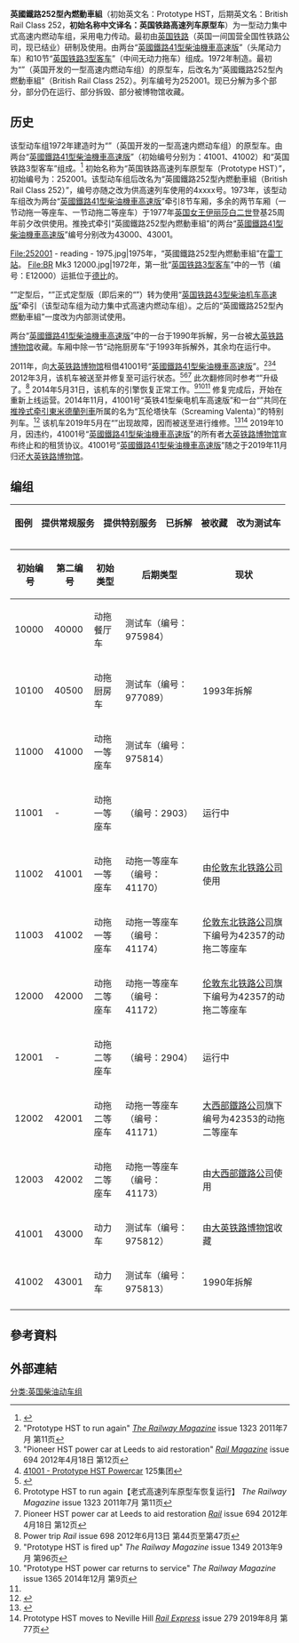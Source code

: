 {{Rough translation|time=2020-10-17T02:28:11+00:00}}
{{Infobox Train
| name = 英国铁路高速列车原型车<br><small>（初始名称中文译名）</small><br><br/>英国铁路252型内燃动车组<br><small>（后期名称中文译名）</small><br>
| background = #012545;color:white
| image = 252001 - weston s mare - 1975.jpg
| imagesize = 300px
| caption = 1975年时的该型动车组，拍摄于{{link-en|滨海韦斯顿站|Weston-super-Mare railway station}}
| service          = 1972年—1982年
| manufacturer =  {{link-en|英国铁路工程公司|British Rail Engineering Limited}}{{link-en|克魯工厂|Crewe Works}}
| family =  {{link-en|英国铁路高速列车|High Speed Train}}
| refurbishment =
| replaced = 
| formation =  两台“[[英国铁路41型柴油机车_(高速版)|英國鐵路41型柴油機車高速版]]”（头尾动力车）<br>10节“[[英国铁路3型客车|英国铁路3型客车]]”（中间无动力拖车）
| fleetnumbers =  252001
| operator =  [[英国铁路|英国铁路]]
| depots =
| yearconstruction = 1972年
| yearservice =
| yearscrapped = 1990年—1993年（仅其中一部分）
| numberconstruction =
| numberbuilt = 1列
| numberservice = 9 carriages 
| numberpreserved = 1 power car
| numberscrapped = 1 power car, 1 carriage 
| carbody = 钢制车体
| width = 2720
| height = 3910
| floorheight =
| platformheight =
| entrylevelorstep =
| art-sections =
| maxspeed = 230.5
| weight = 68.5
| capacity =
| acceleration =
| deceleration =
| traction =
| engine =  两台[[Paxman_Valenta|Paxman Valenta]] 12RP200L
| poweroutput =
| transmission =
| aux =

| gauge =  1435
| electricsystem =
| bogies         = BREL BT10
| brakes = 碟式制动<br>[[空气制动|空气制动]]
| safety =
|native_name=Prototype HST（初始英文名）<br>British Rail Class 252（后期英文名）}}

'''英國鐵路252型內燃動車組'''（初始英文名：Prototype HST，后期英文名：British Rail Class 252，'''初始名称中文译名：英国铁路高速列车原型车'''）为一型动力集中式高速内燃动车组，采用电力传动。最初由[[英国铁路|英国铁路]]（英国一间国营全国性铁路公司，现已结业）研制及使用。由两台“[[英国铁路41型柴油机车_(高速版)|英國鐵路41型柴油機車高速版]]”（头尾动力车）和10节“[[英国铁路3型客车|英国铁路3型客车]]”（中间无动力拖车）组成。1972年制造。最初为“{{Link-en|英国铁路高速列车|High Speed Train}}”（英国开发的一型高速内燃动车组）的原型车，后改名为“英國鐵路252型內燃動車組”（British Rail Class 252）。列车编号为252001。现已分解为多个部分，部分仍在运行、部分拆毁、部分被博物馆收藏。




== 历史 ==

该型动车组1972年建造时为“{{Link-en|英国铁路高速列车|High Speed Train}}”（英国开发的一型高速内燃动车组）的原型车。由两台“[[英国铁路41型柴油机车_(高速版)|英國鐵路41型柴油機車高速版]]”（初始编号分别为：41001、41002）和“英国铁路3型客车”组成。<ref>{{Cite journal|title=HSDT power cars near completion|author=|url=|journal=[[國際鐵路公報|國際鐵路公報]]|issue=|doi=|others=|year=1972年4月|volume=|page=第146页|language=en|pmid=}}</ref> 初始名称为“英国铁路高速列车原型车（Prototype HST）”，初始编号为：252001。该型动车组后改名为“英國鐵路252型內燃動車組（British Rail Class 252）”，编号亦随之改为供高速列车使用的4xxxx号。1973年，该型动车组改为两台“[[英国铁路41型柴油机车_(高速版)|英國鐵路41型柴油機車高速版]]”牵引8节车厢，多余的两节车厢（一节动拖一等座车、一节动拖二等座车）于1977年[[伊丽莎白二世|英国女王伊丽莎白二世]]登基25周年前夕改供{{Link-en|英国皇家列车|British Royal Train}}使用。推挽式牵引“英國鐵路252型內燃動車組”的两台“[[英国铁路41型柴油机车_(高速版)|英國鐵路41型柴油機車高速版]]”编号分别改为43000、43001。<gallery widths="300" heights="200">
File:252001 - reading - 1975.jpg|1975年，“英國鐵路252型內燃動車組”在[[雷丁站|雷丁站]]。
File:BR Mk3 12000.jpg|1972年，第一批“[[英国铁路3型客车|英国铁路3型客车]]”中的一节（编号：E12000）运抵位于[[德比_(英格蘭)|德比]]的{{Link-en|英国铁路技术中心|Railway Technical Centre}}。
</gallery>





“{{Link-en|英国铁路高速列车|High Speed Train}}”定型后，“{{Link-en|英国铁路高速列车|High Speed Train}}”正式定型版（即后来的“{{Link-en|城际125型动车组|InterCity 125}}”）转为使用“[[英国铁路43型柴油机车_(高速版)|英国铁路43型柴油机车高速版]]”牵引（该型动车组为动力集中式高速内燃动车组）。之后的“英國鐵路252型內燃動車組”一度改为内部测试使用。

两台“[[英国铁路41型柴油机车_(高速版)|英國鐵路41型柴油機車高速版]]”中的一台于1990年拆解，另一台被[[大英鐵路博物館|大英铁路博物馆]]收藏。车厢中除一节“动拖厨房车”于1993年拆解外，其余均在运行中。

2011年，{{link-en|125集团|125 Group}}向[[大英铁路博物馆|大英铁路博物馆]]租借41001号“[[英国铁路41型柴油机车_(高速版)|英國鐵路41型柴油機車高速版]]”。<ref>"Prototype HST to run again" ''[[The_Railway_Magazine|The Railway Magazine]]'' issue 1323  2011年7月  第11页</ref><ref>"Pioneer HST power car at Leeds to aid restoration" ''[[Rail_Magazine|Rail Magazine]]'' issue 694  2012年4月18日  第12页</ref><ref name=":0">[http://www.125group.org.uk/our-fleet/41001-prototype-hst-powercar/ 41001 - Prototype HST Powercar] 125集团</ref> 2012年3月，该机车被送至{{link-en|内维尔山车厂|Neville Hill TMD}}并修复至可运行状态。<ref>{{Cite web|title=125集团官网|url=https://www.125group.org.uk/hello-world/|accessdate=|author=|date=|format=|publisher=|language=en}}</ref><ref>Prototype HST to run again【老式高速列车原型车恢复运行】 ''The Railway Magazine'' issue 1323 2011年7月 第11页</ref><ref>Pioneer HST power car at Leeds to aid restoration ''[[Rail_(magazine)|Rail]]'' issue 694  2012年4月18日 第12页</ref> 此次翻修同时参考“{{link-en|英铁43型柴电机车高速版|British Rail Class 43 (HST)}}”升级了{{link-en|英国铁路全业务处理系统|TOPS}}。<ref>Power trip ''Rail'' issue 698 2012年6月13日 第44页至第47页</ref> 2014年5月31日，该机车的引擎恢复正常工作。<ref>"Prototype HST is fired up" ''The Railway Magazine'' issue 1349  2013年9月  第96页</ref><ref>"Prototype HST power car returns to service" ''The Railway Magazine'' issue 1365  2014年12月  第9页</ref><ref name=":0" /> 修复完成后，开始在{{link-en|诺丁汉大中央铁路|Great Central Railway (Nottingham)}}重新上线运营。2014年11月，41001号“英铁41型柴电机车高速版”和一台“{{link-en|英铁43型柴电机车高速版|British Rail Class 43 (HST)}}”共同在{{link-en|诺丁汉大中央铁路|Great Central Railway (Nottingham)}}[[推拉式列車|推挽式牵引]][[東米德蘭列車|東米德蘭列車]]所属的名为“瓦伦塔快车（Screaming Valenta）”的特别列车。<ref>{{cite journal|title=In Brief|author=|url=|date=2015年1月|journal=Rail Express|issue=224|doi=|others=|year=|volume=|page=36|issn=1362-234X|pmid=}}</ref> 该机车2019年5月在“{{link-en|基斯利和富裕谷铁路|Keighley and Worth Valley Railway}}”出现故障，因而被送至{{link-en|内维尔山车厂|Neville Hill TMD}}进行维修。<ref>{{Cite web|title=41001 Withdrawn from all forthcoming events|url=https://www.125group.org.uk/41001-withdrawn-from-all-forthcoming-engagements/|accessdate=|author=|date=2019年5月7日|format=|publisher=|language=en|website=125集团官网|access-date=2019年5月14日}}</ref><ref>Prototype HST moves to Neville Hill ''[[Rail_Express|Rail Express]]'' issue 279  2019年8月 第77页</ref> 2019年10月，因{{link-en|125集团|125 Group}}违约，41001号“[[英国铁路41型柴油机车_(高速版)|英國鐵路41型柴油機車高速版]]”的所有者[[大英铁路博物馆|大英铁路博物馆]]宣布终止和{{link-en|125集团|125 Group}}的租赁协议。41001号“[[英国铁路41型柴油机车_(高速版)|英國鐵路41型柴油機車高速版]]”随之于2019年11月归还[[大英铁路博物馆|大英铁路博物馆]]。

== 编组 ==
{| class="wikitable"
!图例
| bgcolor="white" |提供常规服务
| bgcolor="pink" |提供特别服务
| bgcolor="lightgrey" |已拆解
| bgcolor="lightskyblue" |被收藏
| bgcolor="lightgreen" |改为测试车
|}
{| class="wikitable"
!初始编号
!第二编号
!初始类型
!后期类型
!现状
|- bgcolor="lightgreen"
|10000
|40000
|动拖餐厅车
|测试车（编号：975984）
|{{Link-en|英国铁路网公司新型检测列车|New Measurement Train}}
|- bgcolor="lightgrey"
|10100
|40500
|动拖厨房车
|测试车（编号：977089）
|1993年拆解
|- bgcolor="lightgreen"
|11000
|41000
|动拖一等座车
|测试车（编号：975814）
|{{Link-en|英国铁路网公司新型检测列车|New Measurement Train}}
|- bgcolor="pink"
|11001
| -
|动拖一等座车
|{{Link-en|英国皇家列车|British Royal Train}}（编号：2903）
|运行中
|- bgcolor="white"
|11002
|41001
|动拖一等座车
|动拖一等座车（编号：41170）
|由[[倫敦東北鐵路公司|伦敦东北铁路公司]]使用
|- bgcolor="white"
|11003
|41002
|动拖一等座车
|动拖一等座车（编号：41174）
|[[倫敦東北鐵路公司|伦敦东北铁路公司]]旗下编号为42357的动拖二等座车
|- bgcolor="white"
|12000
|42000
|动拖二等座车
|动拖一等座车（编号：41172）
|[[倫敦東北鐵路公司|伦敦东北铁路公司]]旗下编号为42357的动拖二等座车
|- bgcolor="pink"
|12001
| -
|动拖二等座车
|{{Link-en|英国皇家列车|British Royal Train}}（编号：2904）
|运行中
|- bgcolor="white"
|12002
|42001
|动拖二等座车
|动拖一等座车（编号：41171）
|[[大西部鐵路公司|大西部鐵路公司]]旗下编号为42353的动拖二等座车
|- bgcolor="white"
|12003
|42002
|动拖二等座车
|动拖一等座车（编号：41173）
|由[[大西部鐵路公司|大西部鐵路公司]]使用
|- bgcolor="lightskyblue"
|41001
|43000
|动力车
|测试车（编号：975812）
|由[[大英鐵路博物館|大英铁路博物馆]]收藏
|- bgcolor="lightgrey"
|41002
|43001
|动力车
|测试车（编号：975813）
|1990年拆解
|-
|}

== 參考資料 ==
{{Reflist|2}}

== 外部連結 ==
{{commonscat}}

[[分类:英国柴油动车组|分类:英国柴油动车组]]